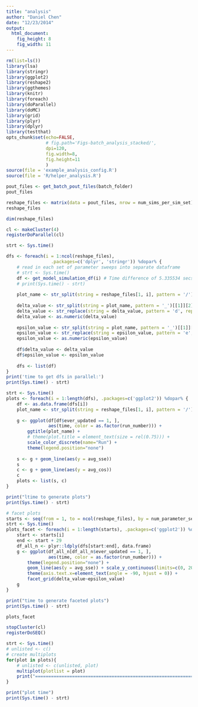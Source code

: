 ```yaml
---
title: "analysis"
author: "Daniel Chen"
date: "12/23/2014"
output:
  html_document:
    fig_height: 8
    fig_width: 11
---
```


```r
rm(list=ls())
library(lsa)
library(stringr)
library(ggplot2)
library(reshape2)
library(ggthemes)
library(knitr)
library(foreach)
library(doParallel)
library(doMC)
library(grid)
library(plyr)
library(dplyr)
library(testthat)
opts_chunk$set(echo=FALSE,
               # fig.path='Figs-batch_analysis_stacked/',
               dpi=120,
               fig.width=8,
               fig.height=11
               )
source(file = 'example_analysis_config.R')
source(file = 'R/helper_analysis.R')
```


```r
pout_files <- get_batch_pout_files(batch_folder)
pout_files
```

```r
reshape_files <- matrix(data = pout_files, nrow = num_sims_per_sim_set)
reshape_files
```

```r
dim(reshape_files)
```

```r
cl <- makeCluster(4)
registerDoParallel(cl)
```

```r
strt <- Sys.time()

dfs <- foreach(i = 1:ncol(reshape_files), 
                 .packages=c('dplyr', 'stringr')) %dopar% {
    # read in each set of parameter sweeps into separate dataframe
    # strt <- Sys.time()
    df <- get_model_simulation_df(i) # Time difference of 5.335534 secs
    # print(Sys.time() - strt)
    
    plot_name <- str_split(string = reshape_files[1, i], pattern = '/')[[1]][5]
    
    delta_value <- str_split(string = plot_name, pattern = '_')[[1]][2]
    delta_value <- str_replace(string = delta_value, pattern = 'd', replacement = '')
    delta_value <- as.numeric(delta_value)
    
    epsilon_value <- str_split(string = plot_name, pattern = '_')[[1]][3]
    epsilon_value <- str_replace(string = epsilon_value, pattern = 'e', replacement = '')
    epsilon_value <- as.numeric(epsilon_value)
    
    df$delta_value <- delta_value
    df$epsilon_value <- epsilon_value
    
    dfs <- list(df)
}
print('time to get dfs in parallel:')
print(Sys.time() - strt)
```

```r
strt <- Sys.time()
plots <- foreach(i = 1:length(dfs), .packages=c('ggplot2')) %dopar% {
    df <- as.data.frame(dfs[i])
    plot_name <- str_split(string = reshape_files[1, i], pattern = '/')[[1]][2]
    
    g <- ggplot(df[df$ever_updated == 1, ], 
                aes(time, color = as.factor(run_number))) + 
        ggtitle(plot_name) + 
        # theme(plot.title = element_text(size = rel(0.75))) +
        scale_color_discrete(name="Run") +
        theme(legend.position="none")
    
    s <- g + geom_line(aes(y = avg_sse))
    s
    c <- g + geom_line(aes(y = avg_cos))
    c
    plots <- list(s, c)
}

print("ltime to generate plots")
print(Sys.time() - strt)
```

```r
# facet plots
starts <- seq(from = 1, to = ncol(reshape_files), by = num_parameter_sets_no_a)
strt <- Sys.time()
plots_facet <- foreach(i = 1:length(starts), .packages=c('ggplot2')) %dopar% {
    start <- starts[i]
    end <- start + 29
    df_all_n <- plyr::ldply(dfs[start:end], data.frame)
    g <- ggplot(df_all_n[df_all_n$ever_updated == 1, ], 
                aes(time, color = as.factor(run_number))) + 
        theme(legend.position="none") +
        geom_line(aes(y = avg_sse)) + scale_y_continuous(limits=c(0, 20)) +
        theme(axis.text.x=element_text(angle = -90, hjust = 0)) +
        facet_grid(delta_value~epsilon_value)
    g
}

print("time to generate faceted plots")
print(Sys.time() - strt)
```

```r
plots_facet
```

```r
stopCluster(cl)
registerDoSEQ()
```

```r
strt <- Sys.time()
# unlisted <- c()
# create multiplots
for(plot in plots){
    # unlisted <- c(unlisted, plot)
    multiplot(plotlist = plot)
    print("================================================================================")
}

print("plot time")
print(Sys.time() - strt)
```
